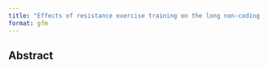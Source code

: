 ```yaml
---
title: "Effects of resistance exercise training on the long non-coding RNA landscape in young individuals-README"
format: gfm
---
```




## Abstract